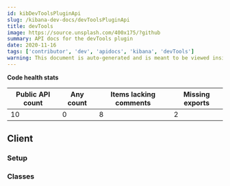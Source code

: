 ```yaml
---
id: kibDevToolsPluginApi
slug: /kibana-dev-docs/devToolsPluginApi
title: devTools
image: https://source.unsplash.com/400x175/?github
summary: API docs for the devTools plugin
date: 2020-11-16
tags: ['contributor', 'dev', 'apidocs', 'kibana', 'devTools']
warning: This document is auto-generated and is meant to be viewed inside our experimental, new docs system. Reach out in #docs-engineering for more info.
---
```






**Code health stats**

| Public API count  | Any count | Items lacking comments | Missing exports | 
|-------------------|-----------|------------------------|-----------------|
| 10 | 0 | 8 | 2 |

## Client

### Setup
<DocDefinitionList data={[devToolsObj.client.setup]}/>

### Classes
<DocDefinitionList data={devToolsObj.client.classes}/>

